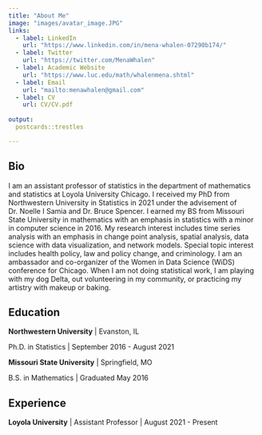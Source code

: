 ```yaml
---
title: "About Me"
image: "images/avatar_image.JPG"
links:
  - label: LinkedIn
    url: "https://www.linkedin.com/in/mena-whalen-07290b174/"
  - label: Twitter
    url: "https://twitter.com/MenaWhalen"
  - label: Academic Website
    url: "https://www.luc.edu/math/whalenmena.shtml"
  - label: Email
    url: "mailto:menawhalen@gmail.com"
  - label: CV
    url: CV/CV.pdf
  
output:
  postcards::trestles

---
```

## Bio
I am an assistant professor of statistics in the department of mathematics and statistics at Loyola University Chicago. I received my PhD from Northwestern University in Statistics in 2021 under the advisement of Dr. Noelle I Samia and Dr. Bruce Spencer. I earned my BS from Missouri State University in mathematics with an emphasis in statistics with a minor in computer science in 2016. My research interest includes time series analysis with an emphasis in change point analysis, spatial analysis, data science with data visualization, and network models. Special topic interest includes health policy, law and policy change, and criminology. I am an ambassador and co-organizer of the Women in Data Science (WiDS) conference for Chicago. When I am not doing statistical work, I am playing with my dog Delta, out volunteering in my community, or practicing my artistry with makeup or baking.

## Education

**Northwestern University** | Evanston, IL

Ph.D. in Statistics | September 2016 - August 2021

**Missouri State University** | Springfield, MO

B.S. in Mathematics | Graduated May 2016

## Experience

**Loyola University** | Assistant Professor | August 2021 - Present
